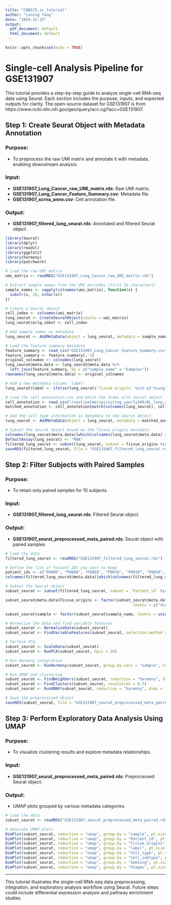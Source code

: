 ```yaml
---
title: "CBB575_sc_tutorial"
author: "Luning Yang"
date: "2024-12-13"
output:
  pdf_document: default
  html_document: default
---
```


```r
knitr::opts_chunk$set(echo = TRUE)
```

# Single-cell Analysis Pipeline for GSE131907

This tutorial provides a step-by-step guide to analyze single-cell RNA-seq data using Seurat. Each section includes the purpose, inputs, and expected outputs for clarity. The open-source dataset for GSE131907 is from https://www.ncbi.nlm.nih.gov/geo/query/acc.cgi?acc=GSE131907. 

## Step 1: Create Seurat Object with Metadata Annotation

### Purpose:
- To preprocess the raw UMI matrix and annotate it with metadata, enabling downstream analysis.

### Input:
- **GSE131907_Lung_Cancer_raw_UMI_matrix.rds**: Raw UMI matrix.
- **GSE131907_Lung_Cancer_Feature_Summary.csv**: Metadata file.
- **GSE131907_scrna_anno.csv**: Cell annotation file.

### Output:
- **GSE131907_filtered_lung_seurat.rds**: Annotated and filtered Seurat object.

```r
library(Seurat)
library(dplyr)
library(readxl)
library(ggplot2)
library(harmony)
library(patchwork)

# Load the raw UMI matrix
umi_matrix <- readRDS("GSE131907_Lung_Cancer_raw_UMI_matrix.rds")

# Extract sample names from the UMI barcodes (first 16 characters)
sample_names <- sapply(colnames(umi_matrix), function(x) {
  substr(x, 18, nchar(x)) 
})

# Create a Seurat object
cell_index <- colnames(umi_matrix)
lung_seurat <- CreateSeuratObject(counts = umi_matrix)
lung_seurat$orig.ident <- cell_index

# Add sample names as metadata
lung_seurat <- AddMetaData(object = lung_seurat, metadata = sample_names, col.name = "sample_name")

# Load the feature summary metadata
feature_summary <- read_csv("GSE131907_Lung_Cancer_Feature_Summary.csv")
feature_summary <- feature_summary[,-1]
original_colnames <- colnames(lung_seurat)
lung_seurat@meta.data <- lung_seurat@meta.data %>%
  left_join(feature_summary, by = c("sample_name" = "Samples"))
rownames(lung_seurat@meta.data) <- original_colnames

# Add a new metadata column 'label'
lung_seurat$label <- ifelse(lung_seurat$`Tissue origins` %in% c("nLung", "nLN"), "Control", "Disease")

# Load the cell annotation csv and match the Index with Seurat object
cell_annotation <- read_csv("/vast/palmer/pi/xiting_yan/ly349/BL_lung_analysis/Cell_Deconvolution/GSE131907_scrna_anno.csv")
matched_annotation <- cell_annotation[match(colnames(lung_seurat), cell_annotation$Index), ]

# Add the cell type information as metadata to the Seurat object
lung_seurat <- AddMetaData(object = lung_seurat, metadata = matched_annotation[, c("Cell_type", "Cell_type.refined", "Cell_subtype")])

# Subset the Seurat object based on the Tissue origins metadata
colnames(lung_seurat@meta.data)[which(colnames(lung_seurat@meta.data) == "Tissue origins")] <- "Tissue_origins"
DefaultAssay(lung_seurat) <- "RNA"
filtered_lung_seurat <- subset(lung_seurat, subset = Tissue_origins %in% c("nLung", "tLung", "tL/B"))
saveRDS(filtered_lung_seurat, file = "GSE131907_filtered_lung_seurat.rds")
```

## Step 2: Filter Subjects with Paired Samples

### Purpose:
- To retain only paired samples for 10 subjects.

### Input:
- **GSE131907_filtered_lung_seurat.rds**: Filtered Seurat object.

### Output:
- **GSE131907_seurat_preprocessed_meta_paired.rds**: Seurat object with paired samples.

```r
# Load the data
filtered_lung_seurat <- readRDS("GSE131907_filtered_lung_seurat.rds")

# Define the list of Patient IDs you want to keep
patient_ids <- c("P0006", "P0008", "P0009", "P0018", "P0019", "P0020", "P0028", "P0030", "P0031", "P0034")
colnames(filtered_lung_seurat@meta.data)[which(colnames(filtered_lung_seurat@meta.data) == "Patient id")] <- "Patient_id"

# Subset the Seurat object
subset_seurat <- subset(filtered_lung_seurat, subset = `Patient_id` %in% patient_ids)

subset_seurat@meta.data$Tissue_origins <- factor(subset_seurat@meta.data$Tissue_origins, 
                                                        levels = c("nLung", "tLung"))

subset_seurat$sample <- factor(subset_seurat$sample_name, levels = unique(subset_seurat$sample_name[order(subset_seurat$`Patient_id`)]))

# Normalize the data and find variable features
subset_seurat <- NormalizeData(subset_seurat)
subset_seurat <- FindVariableFeatures(subset_seurat, selection.method = "vst", nfeatures = 2000)

# Perform PCA
subset_seurat <- ScaleData(subset_seurat)
subset_seurat <- RunPCA(subset_seurat, npcs = 30)

# Run Harmony integration
subset_seurat <- RunHarmony(subset_seurat, group.by.vars = "sample", reduction = "pca", assay.use = "RNA")

# Run UMAP and clustering
subset_seurat <- FindNeighbors(subset_seurat, reduction = "harmony", dims = 1:20)
subset_seurat <- FindClusters(subset_seurat, resolution = 0.5)
subset_seurat <- RunUMAP(subset_seurat, reduction = "harmony", dims = 1:20)

# Save the preprocessed object
saveRDS(subset_seurat, file = "GSE131907_seurat_preprocessed_meta_paired.rds")
```

## Step 3: Perform Exploratory Data Analysis Using UMAP

### Purpose:
- To visualize clustering results and explore metadata relationships.

### Input:
- **GSE131907_seurat_preprocessed_meta_paired.rds**: Preprocessed Seurat object.

### Output:
- UMAP plots grouped by various metadata categories.

```r
# Load the data
subset_seurat <- readRDS("GSE131907_seurat_preprocessed_meta_paired.rds")

# Generate UMAP plots
DimPlot(subset_seurat, reduction = "umap", group.by = "sample", pt.size = 0.5) + ggtitle("UMAP by Sample")
DimPlot(subset_seurat, reduction = "umap", group.by = "Patient_id", pt.size = 0.5) + ggtitle("UMAP by Patient ID")
DimPlot(subset_seurat, reduction = "umap", group.by = "Tissue_origins", pt.size = 0.5) + ggtitle("UMAP by Tissue origins")
DimPlot(subset_seurat, reduction = "umap", group.by = "label", pt.size = 0.5) + ggtitle("UMAP by Disease Label")
DimPlot(subset_seurat, reduction = "umap", group.by = "Cell_type", pt.size = 0.5) + ggtitle("UMAP by Cell Type")
DimPlot(subset_seurat, reduction = "umap", group.by = "Cell_subtype", pt.size = 0.5) + ggtitle("UMAP by Cell Subtype")
DimPlot(subset_seurat, reduction = "umap", group.by = "Smoking", pt.size = 0.5) + ggtitle("UMAP by Smoking")
DimPlot(subset_seurat, reduction = "umap", group.by = "Stages", pt.size = 0.5) + ggtitle("UMAP by Stages")
```

---

This tutorial illustrates the single-cell RNA-seq data preprocessing, integration, and exploratory analysis workflow using Seurat. Future steps could include differential expression analysis and pathway enrichment studies.
